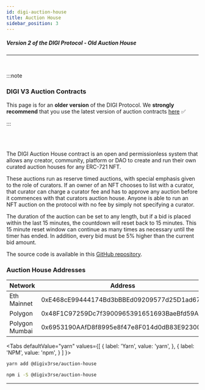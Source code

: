 ```yaml
---
id: digi-auction-house
title: Auction House
sidebar_position: 3
---
```


##### Version 2 of the DIGI Protocol - Old Auction House

---

<br/>

:::note 

### DIGI V3 Auction Contracts
This page is for an **older version** of the DIGI Protocol. We **strongly recommend** that you use the latest version of auction contracts [here](./modules/ReserveAuctions/digi-v3-reserve-auctions-intro) ✅

:::

<br/>
<br/>

The DIGI Auction House contract is an open and permissionless system that allows any creator, community, platform or DAO to create and run their own curated auction houses for any ERC-721 NFT.

These auctions run as reserve timed auctions, with special emphasis given to the role of curators. If an owner of an NFT chooses to list with a curator, that curator can charge a curator fee and has to approve any auction before it commences with that curators auction house.
Anyone is able to run an NFT auction on the protocol with no fee by simply not specifying a curator.

The duration of the auction can be set to any length, but if a bid is placed within the last 15 minutes, the countdown will reset back to 15 minutes.
This 15 minute reset window can continue as many times as necessary until the timer has ended. In addition, every bid must be 5% higher than the current bid amount.

The source code is available in this [GitHub repository](https://github.com/digiv3rse/auction-house).

### Auction House Addresses

| **Network**    | **Address**                                |
| -------------- | ------------------------------------------ |
| Eth Mainnet    | 0xE468cE99444174Bd3bBBEd09209577d25D1ad673 |
| Polygon        | 0x48F1C97259Dc7f3900965391651693BaeBfd59A2 |
| Polygon Mumbai | 0x6953190AAfD8f8995e8f47e8F014d0dB83E92300 |

<Tabs
  defaultValue="yarn"
  values={[
    { label: 'Yarn', value: 'yarn', },
    { label: 'NPM', value: 'npm', }
  ]
}>
<TabItem value="yarn">

```bash
yarn add @digiv3rse/auction-house
```

</TabItem>
<TabItem value="npm">

```bash
npm i -S @digiv3rse/auction-house
```

</TabItem>
</Tabs>

---
